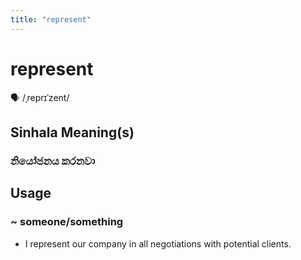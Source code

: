 ```yaml
---
title: "represent"
---
```


# represent

🗣️ /ˌreprɪˈzent/

## Sinhala Meaning(s)

### නියෝජනය කරනවා

## Usage

### ~ someone/something

- I represent our company in all negotiations with potential clients.

